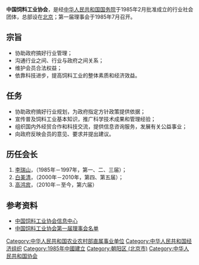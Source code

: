{{Infobox 中国组织|
组织名稱= 中国饲料工业协会| 
组织標誌= |
成立年份= 1985年2月|
组织性质= [[中华人民共和国农业部|农业部]]业务主管下的<br>社会团体|
领导职务= 会     长|
现任领导= 高鸿宾|
会员人数= |
总部地址= [[北京市|北京市]][[朝阳区_(北京市)|朝阳区]]麦子店街20号楼|
组织网站= http://www.chinafeed.org.cn 中国饲料工业协会|
}}
'''中国饲料工业协会'''，是经[[中华人民共和国国务院|中华人民共和国国务院]]于1985年2月批准成立的行业社会团体，总部设在[[北京|北京]]；第一届理事会于1985年7月召开。

==宗旨==
*协助政府搞好行业管理；
*沟通行业之间、行业与政府之间关系；
*维护会员合法权益；
*依靠科技进步，提高饲料工业的整体素质和经济效益。

==任务==
*协助政府搞好行业规划，为政府指定方针政策提供依据；
*宣传普及饲料工业基本知识，推广科学技术成果和管理经验；
*组织国内外经贸合作和科技交流，提供信息咨询服务，发展有关公益事业；
*向政府反映会员的意见、要求并提出建议。

==历任会长==
#[[李瑞山|李瑞山]]，（1985年－1997年，第一、二、三届）；
#[[白美清|白美清]]，（2000年－2010年，第四、第五届）；
#[[高鸿宾|高鸿宾]]，（2010年－至今，第六届）

==参考资料==
* [https://web.archive.org/web/20080224160955/http://www.chinafeed.org.cn/intro/1.htm 中国饲料工业协会信息中心]
* [https://web.archive.org/web/20071028005510/http://20th.chinafeed.org.cn/news_show.asp?ArticleID=1244 中国饲料工业协会第一届理事会名单]

{{China-org-stub}}
[[Category:中华人民共和国农业农村部直属事业单位|Category:中华人民共和国农业农村部直属事业单位]]
[[Category:中华人民共和国经济组织|Category:中华人民共和国经济组织]]
[[Category:1985年中國建立|Category:1985年中國建立]]
[[Category:朝阳区_(北京市)|Category:朝阳区 (北京市)]]
[[Category:中华人民共和国协会|Category:中华人民共和国协会]]